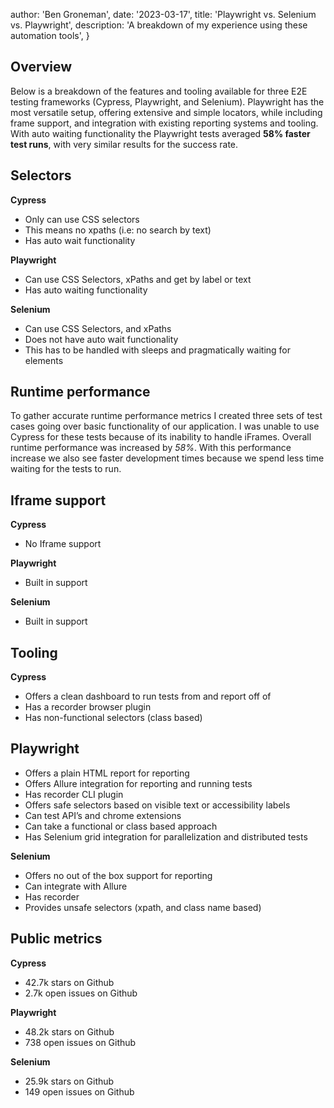 
  author: 'Ben Groneman',
  date: '2023-03-17',
  title: 'Playwright vs. Selenium vs. Playwright',
  description:
    'A breakdown of my experience using these automation tools',
}


## Overview

Below is a breakdown of the features and tooling available for three E2E testing frameworks (Cypress, Playwright, and Selenium). Playwright has the most versatile setup, offering extensive and simple locators, while including frame support, and integration with existing reporting systems and tooling.
With auto waiting functionality the Playwright tests averaged **58% faster test runs**, with very similar results for the success rate.

 ## Selectors
**Cypress**
- Only can use CSS selectors
- This means no xpaths (i.e: no search by text)
- Has auto wait functionality

**Playwright**
- Can use CSS Selectors, xPaths and get by label or text
- Has auto waiting functionality

**Selenium**
- Can use CSS Selectors, and xPaths
- Does not have auto wait functionality
- This has to be handled with sleeps and pragmatically waiting for elements

## Runtime performance
To gather accurate runtime performance metrics I created three sets of test cases going over basic functionality of our application. I was unable to use Cypress for these tests because of its inability to handle iFrames. Overall runtime performance was increased by *58%*.
With this performance increase we also see faster development times because we spend less time waiting for the tests to run.

## Iframe support
**Cypress**
- No Iframe support

**Playwright**
- Built in support

**Selenium**
- Built in support

## Tooling
**Cypress**
- Offers a clean dashboard to run tests from and report off of
- Has a recorder browser plugin
- Has non-functional selectors (class based)

## Playwright
- Offers a plain HTML report for reporting
- Offers Allure integration for reporting and running tests
- Has recorder CLI plugin
- Offers safe selectors based on visible text or accessibility labels
- Can test API’s and chrome extensions
- Can take a functional or class based approach
- Has Selenium grid integration for parallelization and distributed tests

**Selenium**
- Offers no out of the box support for reporting
- Can integrate with Allure
- Has recorder
- Provides unsafe selectors (xpath, and class name based)

## Public metrics
**Cypress**
- 42.7k stars on Github
- 2.7k open issues on Github

**Playwright**
- 48.2k stars on Github
- 738 open issues on Github

**Selenium**
- 25.9k stars on Github
- 149 open issues on Github